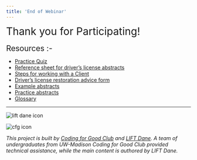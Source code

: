 ```yaml
---
title: 'End of Webinar'
---
```

<span style="font-size:2em;"> Thank you for Participating!  </span> 
<br />
<br />
<span style="font-size:1.5em;"> Resources :- </span> 

* [Practice Quiz](https://docs.google.com/presentation/d/1O-Ko91yxIEM-vTn1_2uD4WvHkxtmXAp1Lcz4kDHe6XU/edit?usp=sharing)
* [Reference sheet for driver’s license abstracts](https://drive.google.com/file/d/16U3iz0npQ25HtRIJLLysHUkyS1Bq0AU8/view?ormat=pdf)
* [Steps for working with a Client](https://drive.google.com/file/d/16U3iz0npQ25HtRIJLLysHUkyS1Bq0AU8/view?ormat=pdf)
* [Driver’s license restoration advice form](https://drive.google.com/file/d/16U3iz0npQ25HtRIJLLysHUkyS1Bq0AU8/view?ormat=pdf)
* [Example abstracts](https://drive.google.com/file/d/16U3iz0npQ25HtRIJLLysHUkyS1Bq0AU8/view?ormat=pdf)
* [Practice abstracts](https://drive.google.com/file/d/16U3iz0npQ25HtRIJLLysHUkyS1Bq0AU8/view?ormat=pdf)
* [Glossary](https://drive.google.com/file/d/16U3iz0npQ25HtRIJLLysHUkyS1Bq0AU8/view?ormat=pdf)




***

![lift dane icon](/components/lift_icon.png "LIFT Dane")
<!-- ![x icon](/components/x.png "X") -->
![cfg icon](/components/c4g_icon.png "Coding for Good")

*This project is built by [Coding for Good Club](https://www.coding4good.net) and [LIFT Dane](https://www.liftdane.org). A team of undergraduates from UW-Madison Coding for Good Club provided technical assistance, while the main content is authored by LIFT Dane.*
